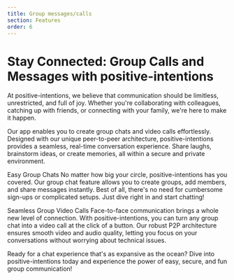 ```yaml
---
title: Group messages/calls
section: Features
order: 6
---
```



# Stay Connected: Group Calls and Messages with positive-intentions
<NLevelAnalytics />

At positive-intentions, we believe that communication should be limitless, unrestricted, and full of joy. Whether you're collaborating with colleagues, catching up with friends, or connecting with your family, we're here to make it happen.

Our app enables you to create group chats and video calls effortlessly. Designed with our unique peer-to-peer architecture, positive-intentions provides a seamless, real-time conversation experience. Share laughs, brainstorm ideas, or create memories, all within a secure and private environment.

Easy Group Chats
No matter how big your circle, positive-intentions has you covered. Our group chat feature allows you to create groups, add members, and share messages instantly. Best of all, there's no need for cumbersome sign-ups or complicated setups. Just dive right in and start chatting!

Seamless Group Video Calls
Face-to-face communication brings a whole new level of connection. With positive-intentions, you can turn any group chat into a video call at the click of a button. Our robust P2P architecture ensures smooth video and audio quality, letting you focus on your conversations without worrying about technical issues.

Ready for a chat experience that's as expansive as the ocean? Dive into positive-intentions today and experience the power of easy, secure, and fun group communication!
